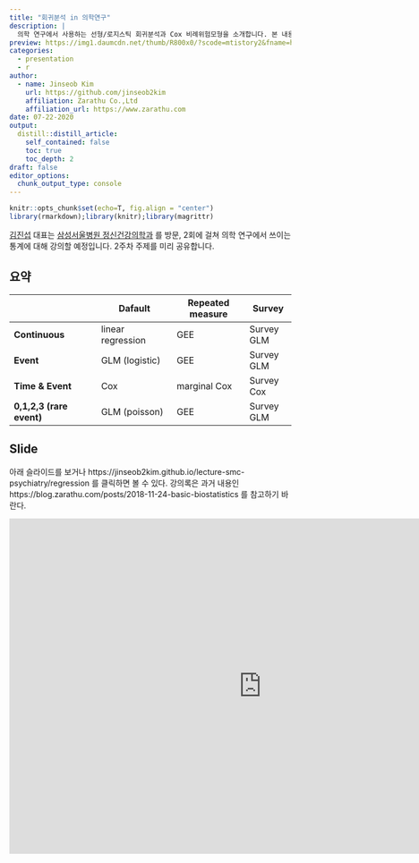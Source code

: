 ```yaml
---
title: "회귀분석 in 의학연구"
description: |
  의학 연구에서 사용하는 선형/로지스틱 회귀분석과 Cox 비례위험모형을 소개합니다. 본 내용은 삼성서울병원 정신건강의학과 교육에 이용될 예정입니다.
preview: https://img1.daumcdn.net/thumb/R800x0/?scode=mtistory2&fname=https%3A%2F%2Fk.kakaocdn.net%2Fdn%2FbK0iKZ%2FbtqEp09BlwB%2FYA5IrTDRSc8TskwLtCjbHk%2Fimg.jpg
categories:
  - presentation
  - r
author:
  - name: Jinseob Kim
    url: https://github.com/jinseob2kim
    affiliation: Zarathu Co.,Ltd
    affiliation_url: https://www.zarathu.com
date: 07-22-2020
output:
  distill::distill_article:
    self_contained: false
    toc: true
    toc_depth: 2
draft: false
editor_options: 
  chunk_output_type: console
---
```


<style type="text/css">
details:hover { cursor: pointer }
</style>


```r
knitr::opts_chunk$set(echo=T, fig.align = "center")
library(rmarkdown);library(knitr);library(magrittr)
```

[김진섭](https://github.com/jinseob2kim) 대표는 [삼성서울병원 정신건강의학과](http://www.samsunghospital.com/home/reservation/deptDetailInfo.do?DP_CODE=PSY) 를 방문, 2회에 걸쳐 의학 연구에서 쓰이는 통계에 대해 강의할 예정입니다. 2주차 주제를 미리 공유합니다.   



## 요약 

|                      | Dafault           | Repeated measure | Survey     |
|----------------------|-------------------|------------------|------------|
| **Continuous**           | linear regression | GEE              | Survey GLM |
| **Event**                  | GLM (logistic)    | GEE              | Survey GLM |
| **Time & Event**         | Cox               | marginal Cox     | Survey Cox |
| **0,1,2,3 (rare event)** | GLM (poisson)     | GEE              | Survey GLM |



## Slide

아래 슬라이드를 보거나 https://jinseob2kim.github.io/lecture-smc-psychiatry/regression 를 클릭하면 볼 수 있다.  강의록은 과거 내용인  https://blog.zarathu.com/posts/2018-11-24-basic-biostatistics 를 참고하기 바란다.

<iframe src="https://jinseob2kim.github.io/lecture-smc-psychiatry/regression/index.html" width="900" height="600" style="border: none;"></iframe>

